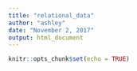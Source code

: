 ```yaml
---
title: "relational_data"
author: "ashley"
date: "November 2, 2017"
output: html_document
---
```


```r
knitr::opts_chunk$set(echo = TRUE)
```


